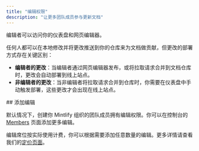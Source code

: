 ```yaml
---
title: "编辑权限"
description: "让更多团队成员参与更新文档"
---
```


编辑者可以访问你的仪表盘和网页编辑器。

任何人都可以在本地修改并将更改推送到你的仓库来为文档做贡献，但更改的部署方式存在关键区别：

* **编辑者的更改**：当编辑者通过网页编辑器发布，或将拉取请求合并到文档仓库时，更改会自动部署到线上站点。
* **非编辑者的更改**：当非编辑者将拉取请求合并到仓库时，你需要在仪表盘中手动触发部署，这些更改才会出现在线上站点。



<div id="add-editors">
  ## 添加编辑
</div>

默认情况下，创建你 Mintlify 组织的团队成员拥有编辑权限。你可以在控制台的 [Members](https://dashboard.mintlify.com/settings/organization/members) 页面添加更多编辑。

编辑席位按实际使用计费，你可以根据需要添加任意数量的编辑。更多详情请查看我们的[定价页面](https://mintlify.com/pricing)。
